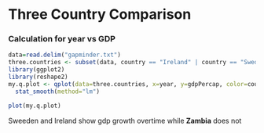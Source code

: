 Three Country Comparison
========================================================


### Calculation for year vs GDP
```r
data=read.delim("gapminder.txt")
three.countries <- subset(data, country == "Ireland" | country == "Sweden" | country == "Zambia")
library(ggplot2)
library(reshape2)
my.q.plot <- qplot(data=three.countries, x=year, y=gdpPercap, color=country, facets=~country) +
  stat_smooth(method="lm")
```

```r
plot(my.q.plot)
```

Sweeden and Ireland show gdp growth overtime while **Zambia** does not

